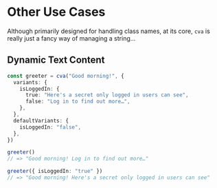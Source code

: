 # Other Use Cases

Although primarily designed for handling class names, at its core, `cva` is really just a fancy way of managing a string…

## Dynamic Text Content

```ts
const greeter = cva("Good morning!", {
  variants: {
    isLoggedIn: {
      true: "Here's a secret only logged in users can see",
      false: "Log in to find out more…",
    },
  },
  defaultVariants: {
    isLoggedIn: "false",
  },
})

greeter()
// => "Good morning! Log in to find out more…"

greeter({ isLoggedIn: "true" })
// => "Good morning! Here's a secret only logged in users can see"
```

